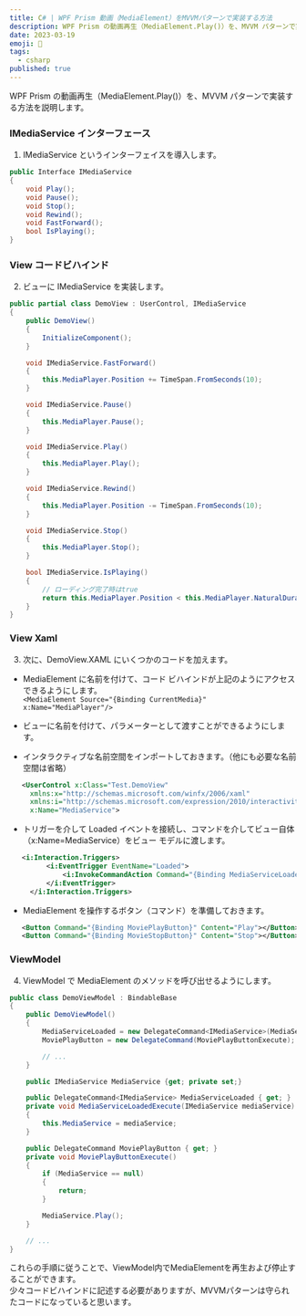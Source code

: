 ```yaml
---
title: C# | WPF Prism 動画（MediaElement）をMVVMパターンで実装する方法
description: WPF Prism の動画再生（MediaElement.Play()）を、MVVM パターンで実装する方法
date: 2023-03-19
emoji: 🐡
tags: 
  - csharp
published: true
---
```


WPF Prism の動画再生（MediaElement.Play()）を、MVVM パターンで実装する方法を説明します。

### IMediaService インターフェース

1. IMediaService というインターフェイスを導入します。

```cs
public Interface IMediaService
{
    void Play();
    void Pause();
    void Stop();
    void Rewind();
    void FastForward();
    bool IsPlaying();
}
```

### View コードビハインド

2. ビューに IMediaService を実装します。

```cs
public partial class DemoView : UserControl, IMediaService
{
    public DemoView()
    {
        InitializeComponent();
    }

    void IMediaService.FastForward()
    {
        this.MediaPlayer.Position += TimeSpan.FromSeconds(10);
    }

    void IMediaService.Pause()
    {
        this.MediaPlayer.Pause();
    }

    void IMediaService.Play()
    {
        this.MediaPlayer.Play();
    }

    void IMediaService.Rewind()
    {
        this.MediaPlayer.Position -= TimeSpan.FromSeconds(10);
    }

    void IMediaService.Stop()
    {
        this.MediaPlayer.Stop();
    }

    bool IMediaService.IsPlaying()
    {
        // ローディング完了時はtrue
        return this.MediaPlayer.Position < this.MediaPlayer.NaturalDuration;
    }
}
```

### View Xaml

3. 次に、DemoView.XAML にいくつかのコードを加えます。

- MediaElement に名前を付けて、コード ビハインドが上記のようにアクセスできるようにします。  
   `<MediaElement Source="{Binding CurrentMedia}" x:Name="MediaPlayer"/>`

- ビューに名前を付けて、パラメーターとして渡すことができるようにします。
- インタラクティブな名前空間をインポートしておきます。（他にも必要な名前空間は省略）

```xml
   <UserControl x:Class="Test.DemoView"
     xmlns:x="http://schemas.microsoft.com/winfx/2006/xaml"
     xmlns:i="http://schemas.microsoft.com/expression/2010/interactivity"
     x:Name="MediaService">
```

- トリガーを介して Loaded イベントを接続し、コマンドを介してビュー自体（x:Name=MediaService）をビュー モデルに渡します。

```xml
   <i:Interaction.Triggers>
         <i:EventTrigger EventName="Loaded">
             <i:InvokeCommandAction Command="{Binding MediaServiceLoaded}" CommandParameter="{Binding ElementName=MediaService}"></i:InvokeCommandAction>
         </i:EventTrigger>
     </i:Interaction.Triggers>
```
- MediaElement を操作するボタン（コマンド）を準備しておきます。
```xml
   <Button Command="{Binding MoviePlayButton}" Content="Play"></Button> 
   <Button Command="{Binding MovieStopButton}" Content="Stop"></Button> 
```

### ViewModel

4. ViewModel で MediaElement のメソッドを呼び出せるようにします。

```cs
public class DemoViewModel : BindableBase
{
    public DemoViewModel()
    {
        MediaServiceLoaded = new DelegateCommand<IMediaService>(MediaServiceLoadedExecute);
        MoviePlayButton = new DelegateCommand(MoviePlayButtonExecute);

        // ...
    }

    public IMediaService MediaService {get; private set;}

    public DelegateCommand<IMediaService> MediaServiceLoaded { get; }
    private void MediaServiceLoadedExecute(IMediaService mediaService)
    {
        this.MediaService = mediaService;
    }

    public DelegateCommand MoviePlayButton { get; }
    private void MoviePlayButtonExecute()
    {
        if (MediaService == null)
        {
            return;
        }

        MediaService.Play();
    }

    // ...
}
```

これらの手順に従うことで、ViewModel内でMediaElementを再生および停止することができます。  
少々コードビハインドに記述する必要がありますが、MVVMパターンは守られたコードになっていると思います。